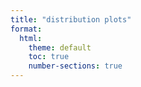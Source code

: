 ```yaml
---
title: "distribution plots"
format:
  html:
    theme: default
    toc: true
    number-sections: true
---
```


```r

```

